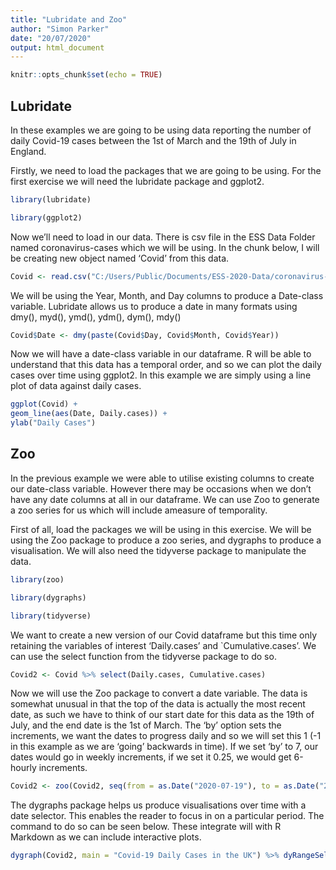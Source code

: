 ---
title: "Lubridate and Zoo"
author: "Simon Parker"
date: "20/07/2020"
output: html_document
---

```{r setup, include=FALSE}
knitr::opts_chunk$set(echo = TRUE)
```

## Lubridate

In these examples we are going to be using data reporting the number of daily Covid-19 cases between the 1st of March and the 19th of July in England.

Firstly, we need to load the packages that we are going to be using. For the first exercise we will need the lubridate package and ggplot2.

```{r load packages, message=FALSE, warning=FALSE, results='hide'}

library(lubridate)

library(ggplot2)

```

Now we'll need to load in our data. There is csv file in the ESS Data Folder named coronavirus-cases which we will be using. In the chunk below, I will be creating new object named 'Covid' from this data.

```{r load data}

Covid <- read.csv("C:/Users/Public/Documents/ESS-2020-Data/coronavirus-cases.csv", header = TRUE)

```

We will be using the Year, Month, and Day columns to produce a Date-class variable.
Lubridate allows us to produce a date in many formats using dmy(), myd(), ymd(), ydm(), dym(), mdy()

```{r create date variable}

Covid$Date <- dmy(paste(Covid$Day, Covid$Month, Covid$Year))  

```

Now we will have a date-class variable in our dataframe. R will be able to understand that this data has a temporal order, and so we can plot the daily cases over time using ggplot2. In this example we are simply using a line plot of data against daily cases. 

```{r ggplotting over time}

ggplot(Covid) + 
geom_line(aes(Date, Daily.cases)) +
ylab("Daily Cases")

```

## Zoo

In the previous example we were able to utilise existing columns to create our date-class variable. However there may be occasions when we don't have any date columns at all in our dataframe. We can use Zoo to generate a zoo series for us which will include ameasure of temporality.

First of all, load the packages we will be using in this exercise. We will be using the Zoo package to produce a zoo series, and dygraphs to produce a visualisation. We will also need the tidyverse package to manipulate the data.

```{r load packages zoo, message=FALSE, warning=FALSE, results='hide'}

library(zoo)

library(dygraphs)

library(tidyverse)

```

We want to create a new version of our Covid dataframe but this time only retaining the variables of interest 'Daily.cases' and `Cumulative.cases'. We can use the select function from the tidyverse package to do so.

```{r create dataframe}

Covid2 <- Covid %>% select(Daily.cases, Cumulative.cases)

```

Now we will use the Zoo package to convert  a date variable. The data is somewhat unusual in that the top of the data is actually the most recent date, as such we have to think of our start date for this data as the 19th of July, and the end date is the 1st of March. The 'by' option sets the increments, we want the dates to progress daily and so we will set this 1 (-1 in this example as we are 'going' backwards in time). If we set 'by' to 7, our dates would go in weekly increments, if we set it 0.25, we would get 6-hourly increments.

```{r create zoo series}

Covid2 <- zoo(Covid2, seq(from = as.Date("2020-07-19"), to = as.Date("2020-03-01"), by = -1))

```

The dygraphs package helps us produce visualisations over time with a date selector. This enables the reader to focus in on a particular period. The command to do so can be seen below. These integrate will with R Markdown as we can include interactive plots.

```{r create a dygraph}

dygraph(Covid2, main = "Covid-19 Daily Cases in the UK") %>% dyRangeSelector(dateWindow = c("2020-03-01", "2020-07-19"))

```
